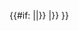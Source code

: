 {{#if:{{{2|}}}
|{{wikia|hkrail|香港-{鐵路}-大典|{{{1|{{PAGENAME}}}}}|{{{2|}}}}}
|{{wikia|hkrail|香港-{鐵路}-大典|{{{1|{{PAGENAME}}}}}}}
}}<noinclude>{{Documentation}}</noinclude>